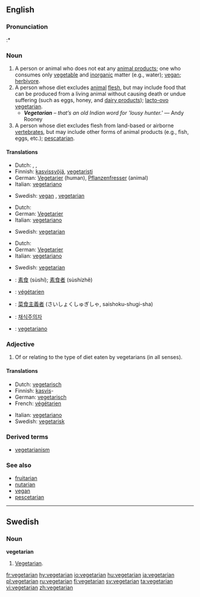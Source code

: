 {{wikipedia|vegetarianism}}
==English==

===Pronunciation===
:* {{rhymes|ɛəriən}}

===Noun===
{{en-noun}}

# A person or animal who does not eat any [[animal product]]s; one who consumes only [[vegetable]] and [[inorganic]] matter (e.g., water); [[vegan]]; [[herbivore]].
# A person whose diet excludes [[animal]] [[flesh]], but may include food that can be produced from a living animal without causing death or undue suffering (such as eggs, honey, and [[dairy product]]s); [[lacto-ovo vegetarian]].
#* '''''Vegetarian''' – that’s an old Indian word for 'lousy hunter.' '' — Andy Rooney
# A person whose diet excludes flesh from land-based or airborne [[vertebrate]]s, but may include other forms of animal products (e.g., fish, eggs, etc.); [[pescatarian]].
<!--This is hardly a vegetarian, just a man of common sense:
# A person whose diet excludes animal products ([[meat]], [[dairy]], etc.) produced under cruel circumstances.  -->

====Translations====
{{trans-top|person or animal who does not eat any animal products}}
*Dutch: {{t|nl|vegetariër}} {{m}}, {{t|nl|veganist}} {{m}}, {{t|nl|herbivoor}} {{m}}
*Finnish: [[kasvissyöjä]], [[vegetaristi]]
*German: [[Vegetarier]] {{m}} (human), [[Pflanzenfresser]] {{m}} (animal)
*Italian: [[vegetariano#Italian|vegetariano]] {{m}}
{{trans-mid}}
*Swedish: [[vegan]] {{c}}, [[#Swedish|vegetarian]] {{c}}
{{trans-bottom}}

{{trans-top|person whose diet excludes animal flesh}}
*Dutch: {{t|nl|vegetariër}} {{m}}
*German: [[Vegetarier]] {{m}}
*Italian: [[vegetariano#Italian|vegetariano]] {{m}}
{{trans-mid}}
*Swedish: [[#Swedish|vegetarian]] {{c}}
{{trans-bottom}}

{{trans-top|person whose diet excludes flesh from land-based or airborne vertebrates}}
*Dutch: {{t|nl|vegetariër}} {{m}}
*German: [[Vegetarier]] {{m}}
*Italian: [[vegetariano#Italian|vegetariano]] {{m}}
{{trans-mid}}
*Swedish: [[#Swedish|vegetarian]] {{c}}
{{trans-bottom}}

<!--This is hardly a vegetarian
{{trans-top|person whose diet excludes animal products produced under cruel circumstances}}
*Dutch: {{t|nl|vegetariër}} {{m}}
*German: [[Vegetarier]] {{m}}
*Italian: [[vegetariano#Italian|vegetariano]] {{m}}, [[vegetariana]] {{f}}
{{trans-mid}}
*Swedish: [[#Swedish|vegetarian]] {{c}}
{{trans-bottom}}  -->

{{checktrans}}
{{trans-top|Translations to be categorized}}
*{{ttbc|Chinese}}: [[素食]] (sùshí); [[素食者]] (sùshízhě)
*{{ttbc|French}}: [[végétarien]] {{m}}
*{{ttbc|Japanese}}: [[菜食主義者]] (さいしょくしゅぎしゃ, saishoku-shugi-sha)
*{{ttbc|Korean}}: [[채식주의자]]
*{{ttbc|Portuguese}}: [[vegetariano#Portuguese|vegetariano]]
{{trans-bottom}}

===Adjective===
{{en-adj|-}}

# Of or relating to the type of diet eaten by vegetarians (in all senses).

====Translations====
{{trans-top}}
*Dutch: [[vegetarisch#Dutch|vegetarisch]]
*Finnish: [[kasvis]]-
*German: [[vegetarisch#German|vegetarisch]]
*French: [[végétarien]]
{{trans-mid}}
*Italian: [[vegetariano]]
*Swedish: [[vegetarisk]]
{{trans-bottom}}

===Derived terms===
*[[vegetarianism]]

===See also===
* [[fruitarian]]
* [[nutarian]]
* [[vegan]]
* [[pescetarian]]

----

==Swedish==
{{sv-noun-reg-r-c|2=vegetariane}}
===Noun===
'''vegetarian''' {{c}}

# [[#English|Vegetarian]].

[[fr:vegetarian]]
[[hy:vegetarian]]
[[io:vegetarian]]
[[hu:vegetarian]]
[[ja:vegetarian]]
[[pl:vegetarian]]
[[ru:vegetarian]]
[[fi:vegetarian]]
[[sv:vegetarian]]
[[ta:vegetarian]]
[[vi:vegetarian]]
[[zh:vegetarian]]